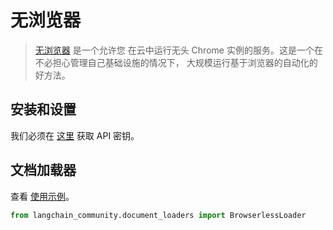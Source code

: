 # 无浏览器

> [无浏览器](https://www.browserless.io/docs/start) 是一个允许您
> 在云中运行无头 Chrome 实例的服务。这是一个在不必担心管理自己基础设施的情况下，
> 大规模运行基于浏览器的自动化的好方法。

## 安装和设置

我们必须在 [这里](https://www.browserless.io/pricing/) 获取 API 密钥。


## 文档加载器

查看 [使用示例](/docs/integrations/document_loaders/browserless)。

```python
from langchain_community.document_loaders import BrowserlessLoader
```
